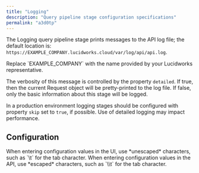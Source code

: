 ```yaml
---
title: "Logging"
description: "Query pipeline stage configuration specifications"
permalink: "a3d0tp"
---
```


The Logging query pipeline stage prints messages to the API log file; the default location is: `https://EXAMPLE_COMPANY.lucidworks.cloud/var/log/api/api.log`.

<Note>
Replace `EXAMPLE_COMPANY` with the name provided by your Lucidworks representative.
</Note>

The verbosity of this message is controlled by the property `detailed`.
If true, then the current Request object will be pretty-printed to the log file.
If false, only the basic information about this stage will be logged.

In a production environment logging stages should be configured with
property `skip` set to `true`, if possible. Use of detailed logging
may impact performance.

## Configuration

<Tip>
When entering configuration values in the UI, use *unescaped* characters, such as `\t` for the tab character. When entering configuration values in the API, use *escaped* characters, such as `\\t` for the tab character.
</Tip>


<SchemaParamFields schema={schema}/>